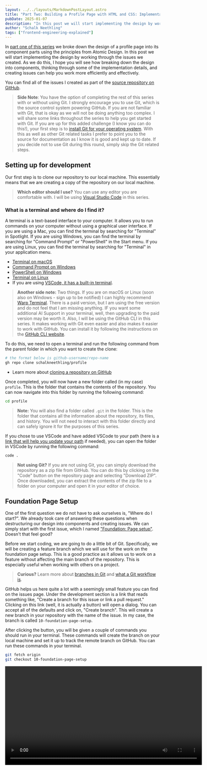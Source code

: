 ```yaml
---
layout: ../../layouts/MarkdownPostLayout.astro
title: "Part Two: Building a Profile Page with HTML and CSS: Implementation"
pubDate: 2025-01-07
description: "In this post we will start implementing the design by working through some of the issues, learning more about Git and GitHub, get set up for development, create our first visual component, and learn about performance, CSS, and modern image formats."
author: "Schalk Neethling"
tags: ["frontend-engineering-explained"]
---
```



In [part one of this series](build-a-profile-page-html-css-planning/) we broke down the design of a profile page into its component parts using the principles from Atomic Design. In this post we will start implementing the design by working through the issues we created. As we do this, I hope you will see how breaking down the design into components, thinking through some of the implementation details, and creating issues can help you work more efficiently and effectively.

You can find all of the issues I created as part of the [source repository on GitHub](https://github.com/schalkneethling/profile/issues).

> **Side Note**: You have the option of completing the rest of this series with or without using Git. I strongly encourage you to use Git, which is the source control system powering GitHub. If you are not familiar with Git, that is okay as we will not be doing anything too complex. I will share some links throughout the series to help you get started with Git. If you are up for this added challenge (I know you can do this!), your first step is to [install Git for your operating system](https://git-scm.com/). With this as well as other Git related tasks I prefer to point you to the source for documentation as I know it is good and kept up to date. If you decide not to use Git during this round, simply skip the Git related steps.

## Setting up for development

Our first step is to clone our repository to our local machine. This essentially means that we are creating a copy of the repository on our local machine.

> **Which editor should I use?** You can use any editor you are comfortable with. I will be using [Visual Studio Code](https://code.visualstudio.com/) in this series.

### What is a terminal and where do I find it?

A terminal is a text-based interface to your computer. It allows you to run commands on your computer without using a graphical user interface. If you are using a Mac, you can find the terminal by searching for "Terminal" in Spotlight. If you are using Windows, you can find the terminal by searching for "Command Prompt" or "PowerShell" in the Start menu. If you are using Linux, you can find the terminal by searching for "Terminal" in your application menu.

- [Terminal on macOS](https://support.apple.com/en-za/guide/terminal/apd5265185d-f365-44cb-8b09-71a064a42125/mac)
- [Command Prompt on Windows](https://www.lifewire.com/how-to-open-command-prompt-2618089)
- [PowerShell on Windows](https://learn.microsoft.com/en-us/powershell/)
- [Terminal on Linux](https://ubuntu.com/tutorials/command-line-for-beginners#1-overview)
- If you are using [VSCode, it has a built-in terminal](https://code.visualstudio.com/docs/terminal/getting-started).

> **Another side note:** Two things. If you are on macOS or Linux (soon also on Windows - sign up to be notified) I can highly recommend [Warp Terminal](https://www.warp.dev/). There is a paid version, but I am using the free version and do not feel that I am missing anything. IF you want  some additional AI Support in your terminal, well, then upgrading to the paid version may be worth it. Also, I will be using the GitHub CLI in this series. It makes working with Git even easier and also makes it easier to work with GitHub. You can install it by following the instructions on the [GitHub CLI website](https://cli.github.com/).

To do this, we need to open a terminal and run the following command from the parent folder in which you want to create the clone:

```bash
# the format below is github-username/repo-name
gh repo clone schalkneethling/profile
```

- Learn more about [cloning a repository on GitHub](https://docs.github.com/en/repositories/creating-and-managing-repositories/cloning-a-repository)

Once completed, you will now have a new folder called (in my case) `profile`. This is the folder that contains the contents of the repository. You can now navigate into this folder by running the following command:

```bash
cd profile
```

> **Note:** You will also find a folder called `.git` in the folder. This is the folder that contains all the information about the repository, its files, and history. You will not need to interact with this folder directly and can safely ignore it for the purposes of this series.

If you chose to use VSCode and have added VSCode to your path (here is a [link that will help you update your path](https://code.visualstudio.com/docs/editor/command-line#_launching-from-command-line) if needed), you can open the folder in VSCode by running the following command:

```bash
code .
```

> **Not using Git?** If you are not using Git, you can simply download the repository as a zip file from GitHub. You can do this by clicking on the "Code" button on the repository page and selecting "Download ZIP". Once downloaded, you can extract the contents of the zip file to a folder on your computer and open it in your editor of choice.

## Foundation Page Setup

One of the first question we do not have to ask ourselves is, "Where do I start?". We already took care of answering these questions when destructuring our design into components and creating issues. We can simply start with the first issue, which I named ["Foundation: Page setup"](https://github.com/schalkneethling/profile/issues/10). Doesn't that feel good?

Before we start coding, we are going to do a little bit of Git. Specifically, we will be creating a feature branch which we will use for the work on the foundation page setup. This is a good practice as it allows us to work on a feature without affecting the main branch of the repository. This is especially useful when working with others on a project.

> **Curious?** Learn more about [branches in Git](https://git-scm.com/book/en/v2/Git-Branching-Branches-in-a-Nutshell) and [what a Git workflow is](https://about.gitlab.com/topics/version-control/what-is-git-workflow/#feature-branching-git-workflow).

GitHub helps us here quite a lot with a seemingly small feature you can find on the issues page. Under the development section is a link that reads something like, "Create a branch for this issue or link a pull request." Clicking on this link (well, it is actually a button) will open a dialog. You can accept all of the defaults and click on, "Create branch". This will create a new branch in your repository with the name of the issue. In my case, the branch is called `10-foundation-page-setup`.

After clicking the button, you will be given a couple of commands you should run in your terminal. These commands will create the branch on your local machine and set it up to track the remote branch on GitHub. You can run these commands in your terminal.

```bash
git fetch origin
git checkout 10-foundation-page-setup
```

<Video videoSrc="/profile-tutorial/create-new-branch.mp4" width="640" />

> **Curious? The commands Explained** The first command, `git fetch origin`, is used to fetch updates from our remote repository. This will retrieve any new commits, branches, or tags from the remote repository but will not merge them into our local branches. It essentially updates your local copy with the remote repository's information, allowing you to see what changes have been made by others without affecting your current working directory. The second command, `git checkout 10-foundation-page-setup`, switches your current working branch to the branch `10-foundation-page-setup`. By checking out this branch, you can work on changes in isolation from other branches. Together, these commands ensure that you are working with the latest updates from the remote repository and allow you to focus on a specific set of changes or features by switching to the relevant branch.

### Creating the foundation page

Now that we have our branch set up, we can start working on the foundation page. With VSCode open, right-click anywhere in the file explorer and choose, "New File". Name the file `index.html` and add the following code:

```html
html:5
```

The above is called an Emmet abbreviation. Emmet is built into VSCode and provide several shortcuts that expands into snippets that help you write HTML and CSS faster. You can learn more about [Emmet in the VSCode documentation](https://code.visualstudio.com/docs/editor/emmet). When you type `html:5` and press the `Tab` key, it will expand into the following:

```html
<!DOCTYPE html>
<html lang="en">
<head>
    <meta charset="UTF-8">
    <meta name="viewport" content="width=device-width, initial-scale=1.0">
    <title>Document</title>
</head>
<body>
    
</body>
</html>
```

Reviewing the code above we can start checking off some of the items in the issue:

- [x] Create a new HTML file called `index.html`
- [x] A meta tag for our viewport
- [x] A meta tag defining our charset
- [x] The body element.

We have a `title` element, but needs to be updated to reflect the real title of the page. The title of a page is more important than you might think for a few reasons.

1. This is the first thing that is read out by screen readers.
2. It is the title that is displayed in the browser tab and therefore serves as a wayfinder.

I will update mine to read, "Profile of Schalk Neethling - Open Web Engineer".

```html
<title>Profile of Schalk Neethling - Open Web Engineer</title>
```

This also closely matches what the text of our `h1` element will be which is also important for the same reasons as the title. If the title of your page and the main heading of your page are not the same, it can be confusing for users. We also need to add a `meta` description tag. While this helps some search engines understand the content of the page in brief, it is also the text that is presented in search results. This is important as it can help users decide if they want to click on your page or not.

```html
<meta name="description" content="The profile of Schalk Neethling, an Open Web Engineer. Learn about my work, projects, and get in touch.">
```

With that, we can check off two more items from our list:

- [x] A title tag with the title of our page.
- [x] A meta tag with our page description for search engines.

The only item that remain is a `link` tag that will point to our main CSS file. While we will not be adding any CSS to the file just yet, we can create a placeholder and link it up.

```html
<link rel="stylesheet" type="text/css" href="css/main.css" media="screen" >
```

What we are telling the browser is that the relationship of the linked file is a stylesheet, the type of the linked file is text/css, the file is called `main.css`, it is located in the `css` subfolder, and it is intended for screen media. This is important as it allows us to specify different stylesheets for different media types. For example, you could have a stylesheet for print media that hides certain elements on the page when printed.

Here is the current state of our HTML page:

```html
<!DOCTYPE html>
<html lang="en">

<head>
    <meta charset="UTF-8">
    <meta name="viewport" content="width=device-width, initial-scale=1.0">
    <title>Profile of Schalk Neethling - Open Web Engineer</title>
    <meta name="description"
        content="The profile of Schalk Neethling, an Open Web Engineer. Learn about my work, projects, and get in touch.">
    <link rel="stylesheet" type="text/css" href="css/main.css" media="screen">
</head>

<body>

</body>

</html>
```

In part one of this series I omitted a critical item which I have gone back to include. The item in question is the `lang` attribute on the `html` element. Why is this attribute so important? It helps screen readers and other assistive technologies understand the language of the content on the page. Without it, screen readers might try to read your English content using French pronunciation rules, or Japanese content using English pronunciation rules, leading to an incomprehensible experience for users.

I have set the value of the `lang` attribute to `en` which is the ISO 639-1 code for English. If you are writing in another language, you can find the correct code in the [ISO 639-1 language codes](https://en.wikipedia.org/wiki/List_of_ISO_639-1_codes). For more specific variants, you can include the region - for example, `en-US` for American English or `pt-BR` for Brazilian Portuguese.

I will post a follow up article where I will dig deeper into this and also include some videos that demonstrate how this attribute or the lack thereof impacts screen reader users. With that, our issue is complete and we have met all of the acceptance criteria. If you are following along an using Git, we have a little bit more to do.

- We need to add all our changes to the staging area.
- We need to then commit those changes
- We need to push those changes to our remote repository.
- We need to open a pull request on GitHub.
- Merge our pull request.
- Delete our remote and local branches to keep things tidy.
- Pull the changes from the main branch to our local main branch.

Back in your terminal, if you run the `git status` command you should see a message similar to the following:

```bash
On branch 10-foundation-page-setup
Your branch is up to date with 'origin/10-foundation-page-setup'.

Untracked files:
  (use "git add <file>..." to include in what will be committed)
	css/
	index.html

nothing added to commit but untracked files present (use "git add" to track)
```

To add our new files to the staging area, we can run the following command:

```bash
git add .
```

The period tells Git to add all the files in the current directory and its subdirectories. If you only want to add a specific file, you can replace the period with the name of the file. For our purpose here, we want to add all of our files. To commit the changes, you can run the following command:

```bash
git commit -m "feat: add foundation page setup"
```

The `-m` flag is used to add a message to the commit. This message should be a short description of the changes you are committing. The message should be in the present tense and should be written in the [imperative mood](https://www.scribbr.com/verbs/imperative-mood/#:~:text=The%20imperative%20mood%20is%20a%20verb%20form%20used%20to%20express,pronoun%20normally%20isn't%20included.). This is a convention that is widely used in the software development industry. In this case, I have used the message, "feat: add foundation page setup". The `feat:` prefix is used to indicate that this commit adds a new feature. You can use other prefixes like `fix:`, `docs:`, `style:`, `refactor:`, `test:`, or `chore:` to indicate the type of change you are making.

After running the above you should see a message similar to the following:

```bash
[10-foundation-page-setup 3b3b3b3] feat: add foundation page setup
 2 files changed, 17 insertions(+)
 create mode 100644 css/main.css
 create mode 100644 index.html
```

We can now push our changes and start the process of creating a pull request using the following GitHub CLI command:

```bash
gh pr create -w
```

The first time you run this you will be presented with a message such as the following:

```bash
? Where should we push the '10-foundation-page-setup' branch?  [Use arrows to move, type to filter]
> schalkneethling/profile
  Skip pushing the branch
  Cancel
```

You can accept the default selected item and press enter. This will push your branch to the remote repository and open your default browser to GitHub with the information you have provided already filled in. It will also show the changes (or diff as it is called) that you have made. You can review your changes here, but before you click the "Create pull request" button we need to update our description.

I kept mine simple, but there is one piece of information here the is very important:

```markdown
Adds foundation page, relevant meta information, page title, and links to a currently empty main CSS file.

fix #10
```

The important line here is the last line, `fix #10`. This is a reference to the issue we are working on. By including this line in the description of the pull request, GitHub will automatically close the issue when the pull request is merged. This is a great way to keep your issues and pull requests linked and organized. Feel free to add the enhancement label to the pull request and assign it to yourself. You are now ready to create the pull request.

GitHub will [open the pull request](https://github.com/schalkneethling/profile/pull/14) and then check whether our branch can be merged into `main` automatically. There should be no conflicts and you should be presented with the following message:

```markdown
No conflicts with base branch

Merging can be performed automatically.
```

Go ahead and merge your pull request. You should now see a message that reads, "Pull request successfully merged and closed". There should also be a button that allows you to delete the feature branch. You can safely do so. If you now head over to the issues tab you will find that the foundation issue is no longer listed. If you switch over the the closed issues tab, you will find it there.

When you deleted the branch on GitHub, it only deleted the branch on your remote instance of the repository. The branch still exist on your local clone of the repository. To delete the branch locally, you can run the following command back in your terminal:

```bash
git switch main
git branch -D <branch-name>
```

You should see a message such as the following:

```bash
Deleted branch 10-foundation-page-setup (was 3b3b3b3).
```

Our changes are now no loner on our local repository and `main` branch. To get the changes from the remote repository, you can run the following command:

```bash
git pull origin main
```

You should now see a message similar to the following:

```bash
remote: Enumerating objects: 1, done.
remote: Counting objects: 100% (1/1), done.
remote: Total 1 (delta 0), reused 0 (delta 0), pack-reused 0 (from 0)
Unpacking objects: 100% (1/1), 912 bytes | 912.00 KiB/s, done.
From https://github.com/schalkneethling/profile
 * branch            main       -> FETCH_HEAD
   fca93a7..36d82f2  main       -> origin/main
Updating fca93a7..36d82f2
Fast-forward
 css/main.css |  0
 index.html   | 17 +++++++++++++++++
 2 files changed, 17 insertions(+)
 create mode 100644 css/main.css
 create mode 100644 index.html
```


### Summary of Foundation Page Setup

We have landed our first completed issue. Time to celebrate! 🎉 

In this section, we:

- Created our first HTML file with essential meta information
- Set up proper document structure and character encoding
- Added important accessibility features like the `lang` attribute
- Learned the basic Git workflow of creating branches, committing changes, and merging via pull requests
- Created our first component-specific CSS file

Remember, while these initial setup steps might seem detailed, they establish good practices that will serve you well throughout your development career.

## The Avatar

Now that we have our foundation page set up and are comfortable with our Git workflow, let's move on to implementing our first visual component - the avatar. This is an excellent place to start building our profile page, as it introduces several important web development concepts including image optimization, accessibility, and CSS styling.

How one implements the avatar will depend on a couple of factors:

1. Is the avatar a photo or a graphic?
2. How do you get access to the source of the image?
3. How much control you need over the source of the image.

In this instance we can say that it is a graphic, it is coming from a static source, and we do not plan to animate it or need access to any paths, colors, or other properties of the image. However, I do not want to leave you with only one implementation option based on the current design as you you may want to, for example, use a photo in your variation of this design. To this end, I will go over three options you may encounter in your work.

> **Important** Before you start coding anything, remember to create your feature branch following the same steps you did before.

### Option 1: Using an SVG

Irrespective of whether the avatar is dynamic or static, if you know that it will always be a rather simple graphic your first choice should always be to use an SVG. SVGs are scalable, can be styled with CSS, and can be animated. They are also very small in size and can be embedded directly into your HTML. The latter point is especially key if you are working with relatively simple avatar graphic images.

The SVG code below is for the avatar image in the Figma file after I ran it through SVGOMG. This is a tool that optimizes SVGs by removing unnecessary code and making the file as small as possible. You can find SVGOMG at [jakearchibald.github.io/svgomg/](https://jakearchibald.github.io/svgomg/).

```html
<svg xmlns="http://www.w3.org/2000/svg" width="150" height="150" fill="none"><g clip-path="url(#a)"><rect width="150" height="150" fill="#FFB657" rx="75"/><path fill="#fff" d="M17.573 196.051c.277.046.507.184.738.323 1.523-.739 3.785-.047 3.74 2.169-.185 8.263-.6 16.527-1.062 24.79h106.128c-.092-7.432-.185-14.819-.185-22.251 0-2.169 2.216-2.908 3.74-2.216 6.231-3.369 12.417-6.832 18.603-10.248l-.138-4.062c-.554-18.696-7.617-37.253-20.958-50.594-12.418-12.418-32.776-21.743-50.595-20.958-37.807 1.708-72.752 31.483-71.552 71.552.046 2.308.138 4.709.185 7.109 3.646 1.154 7.2 2.539 10.71 4.016.276.093.46.231.646.37Z"/><path fill="#fff" d="M61.705 116.189h-19.62c-17.772 0-33.744 11.125-39.56 27.882-2.309 6.602-4.34 13.249-6.325 20.035-1.062 3.508-2.077 7.017-3.231 10.479 16.018 7.663 33.237 12.741 49.901 19.065 5.956-16.942 9.233-35.684 17.958-50.41 4.985-8.401 5.17-18.788.877-27.051ZM154.261 161.89c-.093-.323-.185-.646-.323-1.015-2.032-6.74-4.063-13.434-6.325-20.035-5.816-16.757-21.789-27.883-39.561-27.883h-19.62c-4.293 8.264-4.108 18.604.924 27.052 7.848 13.202 11.264 29.683 16.203 45.193 16.157-7.893 31.991-16.572 48.702-23.312Z"/><path fill="#271165" d="M107.637 88.214c-.831-4.247-3.277-8.079-4.431-12.28-1.339-4.939-1.662-9.924-1.247-15.002.047-.416-.138-.647-.415-.785-7.11-15.788-25.159-26.728-40.854-19.665-.185.092-.277.23-.37.369-5.354 1.43-9.925 4.986-12.233 10.202-1.615 3.693-1.615 7.617-1.477 11.587.139 5.124-.37 14.172-1.246 19.204-1.062 6.14-1.247 12.556 3.831 17.034 3.878 3.416 9.187 4.339 13.988 2.492 6.14-2.354 11.079-9.186 18.095-8.955 7.156.23 12.187 7.57 19.712 6.555 5.447-.785 7.571-5.77 6.647-10.756Z"/><path fill="#271165" d="M100.436 43.76c.139-5.033 2.585-10.526-2.677-13.85-5.31-3.37-11.957-.184-17.173 1.662l-16.619 5.955a46.814 46.814 0 0 0-1.57 2.539h.047c-.046.277-.046.508-.046.785-1.57 4.847.877 14.08 3.462 18.419 3.693 6.093 8.402 12.787 14.034 17.218 4.431 3.509 8.54 3.14 13.294.462 4.34-2.447 9.602-5.816 11.218-10.802 2.077-6.601-4.108-16.018-3.97-22.389Z"/><path fill="#F7ACA9" d="M90.926 40.528c-2.954.092-5.955.23-8.91.415-3.092.23-6.139.462-9.232.831-.785.092-1.616.185-2.4.277-.323.046-.785.092-.97.139-1.477.184-2.954.415-4.431.646-2.4.415-4.801.83-7.202 1.339-4.2 5.354-6.832 12.325-6.832 18.788v21.28a23.746 23.746 0 0 0 6.417 16.25c4.339 4.616 10.479 7.525 17.31 7.525h2.678A23.741 23.741 0 0 0 96.327 98.6c3-3.97 4.801-8.955 4.801-14.31V63.009c0-8.125-4.016-16.896-10.202-22.481Z"/><path fill="#271165" d="M77.401 34.85h-2.677c-7.017 0-13.295 3.046-17.635 7.847a23.677 23.677 0 0 0-6.093 15.88v4.663c3.508-.647 5.032-6.094 6.694-10.618 1.108-3.046 3.693-5.355 6.832-6 7.155-1.524 15.003-2.17 22.435-1.94 4.293.139 7.894 3.232 8.863 7.432.139.647 2.585 14.773 3.97 15.511.416.231 4.155 2.816 4.663-1.477l-3.232-7.524c-.092-8.772-10.71-23.774-23.82-23.774Z"/><path fill="#F7ACA9" d="M94.711 93.246c-12.279.415-24.558.554-36.607 3.046.831 7.248 1.108 14.496.554 21.743 1.524 7.478 6.786 13.664 15.142 14.541 8.724.924 19.342-6.047 19.388-15.649.046-5.355.046-10.663.092-16.018.416-.277.785-.647 1.2-.97-.23-2.17-.184-4.477.231-6.693ZM58.52 71.134c-13.064-7.894-16.619-6.74-18.604-1.2-1.984 5.54 0 8.724 10.295 13.848 10.294 5.17 8.31-12.648 8.31-12.648ZM92.773 71.134c13.064-7.894 16.619-6.74 18.604-1.2 1.985 5.54 0 8.724-10.295 13.848-10.294 5.17-8.309-12.648-8.309-12.648Z"/><path fill="#271165" d="M80.586 66.656c-.83-.877-2.354.323-1.477 1.2 2.308 2.354 7.386 8.771 1.708 10.756-1.154.416-.416 2.17.738 1.754 2.355-.83 3.647-3.139 3.647-5.632-.046-3.277-2.446-5.862-4.616-8.078ZM65.768 65.686c-2.355.508-3.324 3.693-1.8 5.494.784.923 2.354-.185 1.523-1.108-.647-.739-.462-2.262.646-2.539.97-.23 1.939.83 1.8 1.754-.184 1.2 1.708 1.523 1.893.323.323-2.262-1.754-4.431-4.062-3.924ZM66.321 61.855c-1.246.462-2.492.923-3.739 1.431-1.154.416-.554 2.262.6 1.8 1.247-.461 2.493-.923 3.74-1.43 1.153-.416.553-2.216-.6-1.801ZM88.71 56.408l-2.815.415c-1.2.185-.97 2.078.277 1.893l2.816-.415c1.2-.185.923-2.078-.277-1.893ZM77.216 90.106c-.693 2.77-3.97 4.663-6.694 3.555-2.723-1.062-3.785-4.755-2.354-7.201.6-1.062-.923-2.216-1.523-1.155-1.985 3.509-.785 8.54 3.139 10.11 3.923 1.57 8.309-1.154 9.278-5.078.323-1.154-1.57-1.385-1.846-.23ZM91.803 65.594c-2.4.6-1.43 4.293.97 3.693 2.354-.646 1.431-4.34-.97-3.693ZM92.727 101.278c-5.309 3.601-11.264 5.17-17.634 4.57-1.2-.092-1.2 1.8 0 1.893 6.647.6 13.064-1.062 18.603-4.847.97-.647.047-2.309-.969-1.616ZM104.729 70.395c-2.262 1.616-3.831 3.924-4.432 6.694-.23 1.2 1.616 1.708 1.847.507.462-2.261 1.662-4.2 3.554-5.54.97-.691.047-2.353-.969-1.661ZM50.81 77.597a9.913 9.913 0 0 0-5.308-6.74c-1.108-.554-2.077 1.108-.97 1.662 2.309 1.107 3.878 3.093 4.432 5.585.277 1.2 2.124.693 1.847-.507Z"/></g><defs><clipPath id="a"><rect width="150" height="150" fill="#fff" rx="75"/></clipPath></defs></svg>
```

This seems like a lot but if we consider that we will only have a single instance of this image on our page, this will not bloat the size of our HTML. Also, it will only add 14 DOM nodes to the total number of nodes on the page. This is a very small number and will not impact performance in any meaningful way.

> **Curious?** You can read more about DOM size and how this can impact performance in [DOM size article on web.dev](https://web.dev/articles/dom-size-and-interactivity/).

This means that even if you could have more than one of these images on a page, the impact on performance would be minimal. This is why SVGs are so great for simple graphics. They are also great for more complex graphics, but the more complex the graphic, the more nodes it will add to the DOM and the larger the file size will be. This is why you should always try to optimize your SVGs as much as possible. In fact, the way this SVG is designed, we would not even need any CSS to get the circular style we are after so it saves a few more bytes.

Therefore, in this case, the answer to the best and most performant approach is to use the SVG and embed it directly into the page. However, there are two questions we need to ask ourselves. Do we feel that the avatar is purely decorative or do we feel there is value in describing the avatar to screen reader users? If we feel that there is value in describing the avatar to screen reader users, we need to add an `title` element to the SVG.

```html
<svg xmlns="http://www.w3.org/2000/svg" width="150" height="150" fill="none">
    <title>A graphic style image of a young person smiling on a yellow circular background. They have purple hair and are wearing a white t-shirt.</title>
    <g clip-path="url(#a)"><rect width="150" height="150" fill="#FFB657" rx="75"/>...</svg>
```

The `title` here serves the same purpose as the `alt` attribute would on an `img` element. If you decide that the image is purely decorative then it is important that you set `role="presentation"` on the SVG element. This will tell screen readers that the image is purely decorative and should be ignored.

```html
<svg xmlns="http://www.w3.org/2000/svg" width="150" height="150" fill="none" role="presentation">
    <g clip-path="url(#a)"><rect width="150" height="150" fill="#FFB657" rx="75"/>...</svg>
```

Sometimes however, an SVG is the right choice but due to the way the source of the image is provided to us (perhaps we only get the URL from a content management system, for example), we may not have access to the raw SVG. While we lose some of the control we will have over the SVG using CSS, all is not lost and we can still benefit from it scalable nature and its small filesize. In this case, we can use an `img` element and link to the SVG file as we would with any other image file.

> **Side note:** One of the other benefits of embedding the SVG into the HTML document is that there are no additional HTTP request to load the image. This can be a performance benefit, especially on slower connections or if you have multiple images. Imagine if each icon on a page was loading through a separate HTTP request.

```html
<img src="/assets/avatar.svg" height="200" width="200">
```

We are now faced with the same decision here, is this purely decorative or do we need to describe the content of the avatar image to the user? In both cases we will add an `alt` attribute to the `img` tag but, in the first case it will be an empty string and in the second case it will be a description of the image.

```html
<img src="/assets/avatar.svg" height="200" width="200" alt="">
<img src="/assets/avatar.svg" height="200" width="200" alt="A graphic style image of a young person smiling on a yellow circular background. They have purple hair and are wearing a white t-shirt.">
```

Here an empty `alt` attribute causes the same behavior as the `role="presentation"` we set on the `svg` earlier and the `alt` attribute serves the same purpose as the `title` of the SVG, as mentioned before.

> **Side note:** The total size of the SVG when saved as a `.svg` is 6KB which is quite small.

### Summary of SVG Implementation

Working with SVGs, we learned that:

- SVGs are excellent for simple graphics and logos
- They can be implemented either inline or as image sources
- Accessibility requires either a title element or role="presentation"
- The choice between inline SVG and image depends on your needs for control and animation
- SVG optimization tools like SVGOMG can significantly reduce file size

### Option 2: Using an image

Now, if your avatar is a photo or a more complex graphic, you will find that using some of the modern image formats that are supported on the web will give you the best performance. It used to be that we had only two image formats on the web. Those being [GIF(Graphics Interchange Format)](https://en.wikipedia.org/wiki/GIF) and [JPEG(Joint Photographic Experts Group)](https://en.wikipedia.org/wiki/JPEG). Later on, we also got support for the [PNG(Portable Network Graphics)](https://en.wikipedia.org/wiki/Portable_Network_Graphics) image format that is widely used on the web today.

As with all things on the web, technology has improved and in around 2018 [Webp](https://en.wikipedia.org/wiki/WebP) developed by Google was introduced. Even more recently, another addition to image formats was added knows as [AVIF](<https://en.wikipedia.org/wiki/AV1#AV1_Image_File_Format_(AVIF)>) with [growing support across user agents](https://caniuse.com/?search=avif). To be honest, the [support for WebP across browsers](https://caniuse.com/webp) is now so good, that I would not really bother with PNG anymore unless you find that the compression is somehow better for the image you are using.

> **Side note:** If the size of your SVG seems a bit on the high side, do not hesitate to convert it to WebP and AVIF as you often get quite surprising results. Also, for graphics with flat colors, you will sometimes be surprised at how good the GIF format can be.

At the most basic level we can use a WebP anc the `img` element as follows:

```html
<img src="/assets/avatar.webp" height="200" width="200" alt="A graphic style image of a young person smiling on a yellow circular background. They have purple hair and are wearing a white t-shirt.">
```

The thing is, what about browsers (and the [support is fantastic January 8, 2025](https://caniuse.com/?search=avif)) that support AVIF? Well, that to the `picture` element, we can use progressive enhancement to give users of these browsers even better performance through the `source` element.

> **Curious?** Learn more about [progressive enhancement](https://developer.mozilla.org/en-US/docs/Glossary/Progressive_Enhancement).

```html
<picture>
    <source srcset="/assets/avatar.avif" type="image/avif">
    <img src="/assets/avatar.webp" height="200" width="200" alt="A graphic style image of a young person smiling on a yellow circular background. They have purple hair and are wearing a white t-shirt.">
</picture>
```

With that, the browser will determine whether the current browser supports the AVIF format and use it if it does. If not, it will fall back to the WebP format. A great tool for converting between different image formats is the open-source web app Squoosh. You can find it at [squoosh.app](https://squoosh.app/).

> **Side note:** An interesting fact is that at the base size of 150 by 150 pixels, the WebP image is 3KB and the AVIF image is 2KB. This is quite a bit smaller than the SVG image. This demonstrates that one should not assume that SVG is going to be the best option. However, and this is important, the SVG can scale up and down to any size without losing quality. This is not the case with the WebP and AVIF images. So, if you are absolutely confident that you will not need to provide a larger version of the image, then the WebP and AVIF images are going to be the winner here.

When using a photo you are likely also going to lose the circular nature of the avatar image. We can fix this easily using a little bit of CSS. We will use the following `picture` element, but the same CSS will work if you are only using an `img` element.

```html
<picture>
    <source srcset="/assets/avatar-photo.avif" type="image/avif">
    <img class="avatar" src="/assets/avatar-photo.webp" height="300" width="300"
        alt="A graphic style image of a young person smiling on a yellow circular background. They have purple hair and are wearing a white t-shirt." />
</picture>
```

Notice the `class="avatar"` I added to the `img` element. Why not the `picture` element? The `picture` element is purely a container, what we want to target with our CSS is the `img` element. You will also notice that, unlike the SVG, our width and height is set to 300 pixels. Why did I do this? This is a common practice to get images to display more crisp on high resolution screens. You may have seen files named something like `avatar@2x.webp`. This is because these are sized at twice the intrinsic size at which it will be displayed. What we will do with our CSS in addition to making the image circular, is to also scale it down to 150 by 150 pixels.

To achieve all of this we will need the following three lines of CSS:

```css
.avatar {
  block-size: 150px;
  border-radius: 50%;
  inline-size: 150px;
}
```

Thanks to the `border-radius` property, we can turn our image into a circular image with a single line of CSS. But wait, I hear you say. We are not setting the width and height. In fact, we are but we are using what is known as logical properties. For an image where we are setting both the height (`block-size`) and the width (`inline-size`) to the same dimensions this is not strictly necessary. However, if we consider that this is the direction the CSS language is evolving, it is a good practice to get into. I have an upcoming article where I will dive into logical properties in more detail and demonstrate the benefits, especially when you may have users who are using a language that is written from right to left.

Where do we add the CSS? Well, you can add it to your `main.css` file but, to embrace as much of the component nature as we can here, we will instead create a new file called `avatar.css` in the `css` folder. This is where we will add the CSS for the avatar image. Instead of adding another `link` element to our HTML, we will instead import the CSS file into our `main.css` file.

```css
@import url('./avatar.css');
```

Your HTML should now look as follows:

```html
<!DOCTYPE html>
<html lang="en">

<head>
    <meta charset="UTF-8">
    <meta name="viewport" content="width=device-width, initial-scale=1.0">
    <title>Profile of Schalk Neethling - Open Web Engineer</title>
    <meta name="description"
        content="The profile of Schalk Neethling, an Open Web Engineer. Learn about my work, projects, and get in touch.">
    <link rel="stylesheet" type="text/css" href="css/main.css" media="screen">
</head>

<body>
    <div class="page-wrapper">
        <picture>
            <source srcset="/assets/avatar-photo.avif" type="image/avif">
            <img class="avatar" src="/assets/avatar-photo.webp" height="300" width="300"
                alt="A graphic style image of a young person smiling on a yellow circular background. They have purple hair and are wearing a white t-shirt." />
        </picture>
    </div>
</body>

</html>
```

You will also notice that I have jumper ahead a little bit and added a `div` element with a class of `page-wrapper`. We will be using this in the next part of the series when we build out the remainder of the page. How would you preview your page though?

The easiest way is to install the [Live Server](https://marketplace.visualstudio.com/items?itemName=ritwickdey.LiveServer) extension in Visual Studio Code. Once installed, you can right-click on your HTML file and select "Open with Live Server". This will open your HTML file in your default browser and will automatically refresh the page when you make changes to your HTML or CSS files. This is a great way to see your changes in real-time.

## Wrapping Up

In this second part of our series, we've accomplished two significant milestones in building our profile page. First, we established our project's foundation with proper HTML structure and meta information, setting us up for success with both users and search engines. Second, we implemented our avatar component, exploring multiple approaches from SVGs to modern image formats, while maintaining accessibility and performance.

More importantly, we've established good development practices that will serve us throughout this series and beyond:

- Using Git for version control and maintaining a clean commit history
- Breaking down implementation decisions based on real-world constraints and requirements
- Considering accessibility from the start, not as an afterthought
- Using progressive enhancement to support modern features while maintaining compatibility
- Organizing our CSS in a component-based approach

In the next part of our series, we'll build upon this foundation to implement the rest of our profile page components. We'll explore layouts, typography, and responsive design principles. Until then, experiment with the different avatar implementation approaches we discussed ([review my pull request here](https://github.com/schalkneethling/profile/pull/15) which includes some commented out code to guide you), try out the Git workflow with your own changes, and most importantly - have fun building! 🚀

You can find all the code for this tutorial in the [GitHub repository](https://github.com/schalkneethling/profile).
